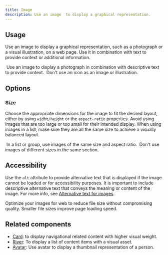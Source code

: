```yaml
---
title: Image
description: Use an image  to display a graphical representation.
---
```



## Usage

Use an image to display a graphical representation, such as a photograph or a visual illustration, on a web page. Use it in combination with text to provide context or additional information.

<DoDontContainer>
  <Do>
    <img
      src="https://github.com/primer/brand/assets/912236/3ffc80cb-4d7d-4ef4-b66f-10e902d8f17c"
      alt=""
    />
    <Caption>
      Use an image to display a photograph in combination with descriptive text
      to provide context.
    </Caption>
  </Do>
  <Dont>
    <img
      src="https://github.com/primer/brand/assets/912236/6f29d849-9379-4327-a4aa-e1233e19861b"
      alt=""
    />
    <Caption>Don't use an icon as an image or illustration.</Caption>
  </Dont>
</DoDontContainer>

## Options

### Size

Choose the appropriate dimensions for the image to fit the desired layout, either by using `widht/height` or the `aspect-ratio` properties. Avoid using images that are too large or too small for their intended display. When using images in a list, make sure they are all the same size to achieve a visually balanced layout.

<DoDontContainer>
  <Do>
    <img
      src="https://github.com/primer/brand/assets/912236/7e9cf19c-1545-4b47-9ac8-0442050eb509"
      alt=""
    />
    <Caption>
      In a list or group, use images of the same size and aspect ratio.
    </Caption>
  </Do>
  <Dont>
    <img
      src="https://github.com/primer/brand/assets/912236/6efc49d3-f982-4f9f-9951-413a05f329cc"
      alt=""
    />
    <Caption>Don't use images of different sizes in the same section.</Caption>
  </Dont>
</DoDontContainer>

## Accessibility

Use the `alt` attribute to provide alternative text that is displayed if the image cannot be loaded or for accessibility purposes. It is important to include descriptive alternative text that conveys the meaning or content of the image. For more info, see [Alternative text for images](https://primer.style/design/guides/accessibility/alternative-text-for-images).

Optimize your images for web to reduce file size without compromising quality. Smaller file sizes improve page loading speed.

## Related components

- [Card](/components/Card): to display navigational related content with higher visual weight.
- [River](/components/River): To display a list of content items with a visual asset.
- [Avatar](/components/Avatar): Use avatar to display a thumbnail representation of a person.
